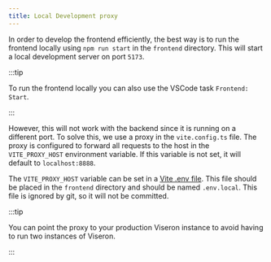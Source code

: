 ```yaml
---
title: Local Development proxy
---
```


In order to develop the frontend efficiently, the best way is to run the frontend locally using `npm run start` in the `frontend` directory. This will start a local development server on port `5173`.

:::tip

To run the frontend locally you can also use the VSCode task `Frontend: Start`.

:::

However, this will not work with the backend since it is running on a different port. To solve this, we use a proxy in the `vite.config.ts` file.
The proxy is configured to forward all requests to the host in the `VITE_PROXY_HOST` environment variable. If this variable is not set, it will default to `localhost:8888`.

The `VITE_PROXY_HOST` variable can be set in a [Vite .env file](https://vitejs.dev/guide/env-and-mode.html#env-files).
This file should be placed in the `frontend` directory and should be named `.env.local`. This file is ignored by git, so it will not be committed.

:::tip

You can point the proxy to your production Viseron instance to avoid having to run two instances of Viseron.

:::
